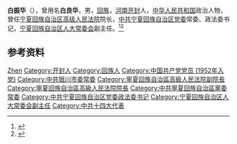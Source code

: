 '''白振华'''（{{bd|1931年|3月12日|2016年|1月20日}}），曾用名'''白良华'''，男，[[回族|回族]]，[[河南|河南]][[开封|开封]]人，[[中华人民共和国|中华人民共和国]]政治人物，曾任[[宁夏回族自治区高级人民法院|宁夏回族自治区高级人民法院]]院长，[[中共宁夏回族自治区党委|中共宁夏回族自治区党委]]常委、政法委书记，[[宁夏回族自治区人大常委会|宁夏回族自治区人大常委会]]副主任。<ref>{{Cite book|title=中华人民共和国职官志|author=何虎生, 李耀东, 向常福主编|publisher=中国社会出版社|year=2003|isbn=9787800883934|location=北京|pages=}}</ref><ref>{{cite book|title=宁夏百科全书|author=《宁夏百科全书》编纂委员会编|publisher=宁夏人民出版社|year=1998|isbn=|location=|page=}}</ref>

== 参考资料 ==
{{reflist}}

{{中国人物小作品}}

{{Authority control}}
{{DEFAULTSORT:Bai白}}
[[Category:白姓|Zhen]]
[[Category:开封人|Category:开封人]]
[[Category:回族人|Category:回族人]]
[[Category:中国共产党党员_(1952年入党)|Category:中国共产党党员 (1952年入党)]]
[[Category:中共银川市委常委|Category:中共银川市委常委]]
[[Category:寧夏回族自治區高級人民法院副院長|Category:寧夏回族自治區高級人民法院副院長]]
[[Category:寧夏回族自治區高級人民法院院長|Category:寧夏回族自治區高級人民法院院長]]
[[Category:中共寧夏回族自治區黨委常委|Category:中共寧夏回族自治區黨委常委]]
[[Category:中共宁夏回族自治区党委政法委书记|Category:中共宁夏回族自治区党委政法委书记]]
[[Category:宁夏回族自治区人大常委会副主任|Category:宁夏回族自治区人大常委会副主任]]
[[Category:中共十四大代表|Category:中共十四大代表]]